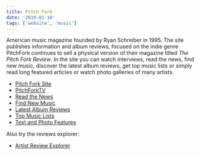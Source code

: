 ```yaml
---
title: Pitch Fork
date: '2019-01-10'
tags: ['website', 'music']
---
```


American music magazine founded by Ryan Schreiber in 1995. The site publishes information and album reviews, focused on the indie genre. PitchFork continues to sell a physical version of their magazine titled *The Pitch Fork Review*. In the site you can watch interviews, read the news, find new music, discover the latest album reviews, get top music lists or simply read long featured articles or watch photo galleries of many artists.

* [Pitch Fork Site](https://pitchfork.com/)
* [PitchForkTV](https://pitchfork.com/tv/)
* [Read the News](https://pitchfork.com/news/)
* [Find New Music](https://pitchfork.com/best/)
* [Latest Album Reviews](https://pitchfork.com/reviews/albums/)
* [Top Music Lists](https://pitchfork.com/features/lists-and-guides/)
* [Text and Photo Features](https://pitchfork.com/features/)

Also try the reviews explorer:

* [Artist Review Explorer](https://pitchfork.com/features/interactives/reviews-explorer/)